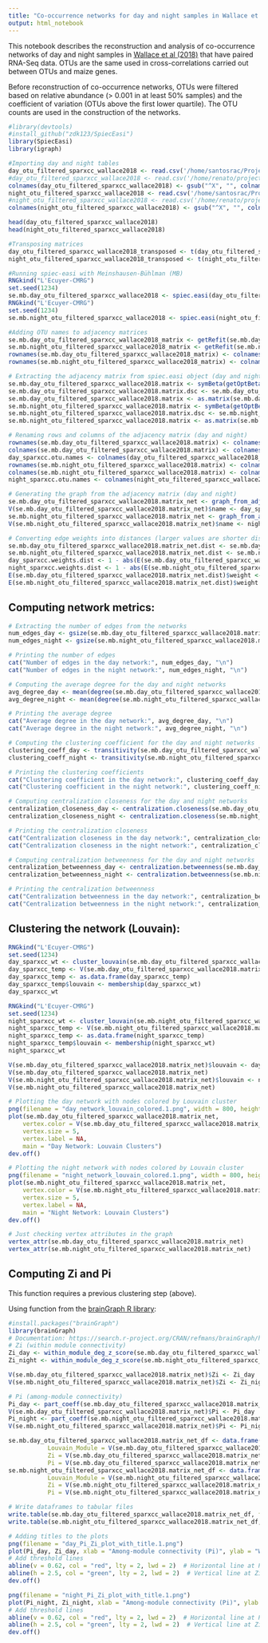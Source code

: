 ```yaml
---
title: "Co-occurrence networks for day and night samples in Wallace et al (2018) with paired RNA-Seq"
output: html_notebook
---
```


This notebook describes the reconstruction and analysis of co-occurrence networks of day and night samples in [Wallace et al (2018)](https://apsjournals.apsnet.org/doi/10.1094/PBIOMES-02-18-0008-R) that have paired RNA-Seq data.
OTUs are the same used in cross-correlations carried out between OTUs and maize genes.

Before reconstruction of co-occurrence networks, OTUs were filtered based on relative abundance (> 0.001 in at least 50% samples) and the coefficient of variation (OTUs above the first lower quartile).
The OTU counts are used in the construction of the networks.

```r
#library(devtools)
#install_github("zdk123/SpiecEasi")
library(SpiecEasi)
library(igraph)
```

```r
#Importing day and night tables
day_otu_filtered_sparxcc_wallace2018 <- read.csv('/home/santosrac/Projects/UGA_RACS/IntegrationMetataxExpression/SparXCC_OTUs_paper/filtered_otu_table_day_filtered_rel_abund_cv_filtered.tsv', sep='\t', header=TRUE, row.names=1)
#day_otu_filtered_sparxcc_wallace2018 <- read.csv('/home/renato/projects/fapesp_bepe_pd/microbiome/filtered_otu_table_day_filtered_rel_abund_cv_filtered.tsv', sep='\t', header=TRUE, row.names=1)
colnames(day_otu_filtered_sparxcc_wallace2018) <- gsub("^X", "", colnames(day_otu_filtered_sparxcc_wallace2018))
night_otu_filtered_sparxcc_wallace2018 <- read.csv('/home/santosrac/Projects/UGA_RACS/IntegrationMetataxExpression/SparXCC_OTUs_paper/filtered_otu_table_night_filtered_rel_abund_cv_filtered.tsv', sep='\t', header=TRUE, row.names=1)
#night_otu_filtered_sparxcc_wallace2018 <- read.csv('/home/renato/projects/fapesp_bepe_pd/microbiome/filtered_otu_table_night_filtered_rel_abund_cv_filtered.tsv', sep='\t', header=TRUE, row.names=1)
colnames(night_otu_filtered_sparxcc_wallace2018) <- gsub("^X", "", colnames(night_otu_filtered_sparxcc_wallace2018))

head(day_otu_filtered_sparxcc_wallace2018)
head(night_otu_filtered_sparxcc_wallace2018)

#Transposing matrices
day_otu_filtered_sparxcc_wallace2018_transposed <- t(day_otu_filtered_sparxcc_wallace2018)
night_otu_filtered_sparxcc_wallace2018_transposed <- t(night_otu_filtered_sparxcc_wallace2018)

#Running spiec-easi with Meinshausen-Bühlman (MB)
RNGkind("L'Ecuyer-CMRG")
set.seed(1234)
se.mb.day_otu_filtered_sparxcc_wallace2018 <- spiec.easi(day_otu_filtered_sparxcc_wallace2018_transposed, method='mb', lambda.min.ratio=1e-2, nlambda=20, pulsar.params=list(rep.num=50, ncores=8))
RNGkind("L'Ecuyer-CMRG")
set.seed(1234)
se.mb.night_otu_filtered_sparxcc_wallace2018 <- spiec.easi(night_otu_filtered_sparxcc_wallace2018_transposed, method='mb', lambda.min.ratio=1e-2, nlambda=20, pulsar.params=list(rep.num=50, ncores=8))

#Adding OTU names to adjacency matrices
se.mb.day_otu_filtered_sparxcc_wallace2018_matrix <- getRefit(se.mb.day_otu_filtered_sparxcc_wallace2018)
se.mb.night_otu_filtered_sparxcc_wallace2018_matrix <- getRefit(se.mb.night_otu_filtered_sparxcc_wallace2018)
rownames(se.mb.day_otu_filtered_sparxcc_wallace2018_matrix) <- colnames(day_otu_filtered_sparxcc_wallace2018_transposed)
rownames(se.mb.night_otu_filtered_sparxcc_wallace2018_matrix) <- colnames(night_otu_filtered_sparxcc_wallace2018_transposed)

# Extracting the adjacency matrix from spiec.easi object (day and night)
se.mb.day_otu_filtered_sparxcc_wallace2018.matrix <- symBeta(getOptBeta(se.mb.day_otu_filtered_sparxcc_wallace2018), mode='maxabs')
se.mb.day_otu_filtered_sparxcc_wallace2018.matrix.dsc <- se.mb.day_otu_filtered_sparxcc_wallace2018.matrix
se.mb.day_otu_filtered_sparxcc_wallace2018.matrix <- as.matrix(se.mb.day_otu_filtered_sparxcc_wallace2018.matrix)
se.mb.night_otu_filtered_sparxcc_wallace2018.matrix <- symBeta(getOptBeta(se.mb.night_otu_filtered_sparxcc_wallace2018), mode='maxabs')
se.mb.night_otu_filtered_sparxcc_wallace2018.matrix.dsc <- se.mb.night_otu_filtered_sparxcc_wallace2018.matrix
se.mb.night_otu_filtered_sparxcc_wallace2018.matrix <- as.matrix(se.mb.night_otu_filtered_sparxcc_wallace2018.matrix)

# Renaming rows and columns of the adjacency matrix (day and night)
rownames(se.mb.day_otu_filtered_sparxcc_wallace2018.matrix) <- colnames(day_otu_filtered_sparxcc_wallace2018_transposed)
colnames(se.mb.day_otu_filtered_sparxcc_wallace2018.matrix) <- colnames(day_otu_filtered_sparxcc_wallace2018_transposed)
day_sparxcc.otu.names <- colnames(day_otu_filtered_sparxcc_wallace2018_transposed)
rownames(se.mb.night_otu_filtered_sparxcc_wallace2018.matrix) <- colnames(night_otu_filtered_sparxcc_wallace2018_transposed)
colnames(se.mb.night_otu_filtered_sparxcc_wallace2018.matrix) <- colnames(night_otu_filtered_sparxcc_wallace2018_transposed)
night_sparxcc.otu.names <- colnames(night_otu_filtered_sparxcc_wallace2018_transposed)

# Generating the graph from the adjacency matrix (day and night)
se.mb.day_otu_filtered_sparxcc_wallace2018.matrix_net <- graph_from_adjacency_matrix(se.mb.day_otu_filtered_sparxcc_wallace2018.matrix, mode = c("undirected"), weighted = TRUE, diag = FALSE)
V(se.mb.day_otu_filtered_sparxcc_wallace2018.matrix_net)$name <- day_sparxcc.otu.names
se.mb.night_otu_filtered_sparxcc_wallace2018.matrix_net <- graph_from_adjacency_matrix(se.mb.night_otu_filtered_sparxcc_wallace2018.matrix, mode = c("undirected"), weighted = TRUE, diag = FALSE)
V(se.mb.night_otu_filtered_sparxcc_wallace2018.matrix_net)$name <- night_sparxcc.otu.names

# Converting edge weights into distances (larger values are shorter distances)
se.mb.day_otu_filtered_sparxcc_wallace2018.matrix_net.dist <- se.mb.day_otu_filtered_sparxcc_wallace2018.matrix_net
se.mb.night_otu_filtered_sparxcc_wallace2018.matrix_net.dist <- se.mb.night_otu_filtered_sparxcc_wallace2018.matrix_net
day_sparxcc.weights.dist <- 1 - abs(E(se.mb.day_otu_filtered_sparxcc_wallace2018.matrix_net.dist)$weight)
night_sparxcc.weights.dist <- 1 - abs(E(se.mb.night_otu_filtered_sparxcc_wallace2018.matrix_net.dist)$weight)
E(se.mb.day_otu_filtered_sparxcc_wallace2018.matrix_net.dist)$weight <- day_sparxcc.weights.dist
E(se.mb.night_otu_filtered_sparxcc_wallace2018.matrix_net.dist)$weight <- night_sparxcc.weights.dist
```

## Computing network metrics:

```r
# Extracting the number of edges from the networks
num_edges_day <- gsize(se.mb.day_otu_filtered_sparxcc_wallace2018.matrix_net)
num_edges_night <- gsize(se.mb.night_otu_filtered_sparxcc_wallace2018.matrix_net)

# Printing the number of edges
cat("Number of edges in the day network:", num_edges_day, "\n")
cat("Number of edges in the night network:", num_edges_night, "\n")

# Computing the average degree for the day and night networks
avg_degree_day <- mean(degree(se.mb.day_otu_filtered_sparxcc_wallace2018.matrix_net))
avg_degree_night <- mean(degree(se.mb.night_otu_filtered_sparxcc_wallace2018.matrix_net))

# Printing the average degree
cat("Average degree in the day network:", avg_degree_day, "\n")
cat("Average degree in the night network:", avg_degree_night, "\n")

# Computing the clustering coefficient for the day and night networks
clustering_coeff_day <- transitivity(se.mb.day_otu_filtered_sparxcc_wallace2018.matrix_net, type = "average")
clustering_coeff_night <- transitivity(se.mb.night_otu_filtered_sparxcc_wallace2018.matrix_net, type = "average")

# Printing the clustering coefficients
cat("Clustering coefficient in the day network:", clustering_coeff_day, "\n")
cat("Clustering coefficient in the night network:", clustering_coeff_night, "\n")

# Computing centralization closeness for the day and night networks
centralization_closeness_day <- centralization.closeness(se.mb.day_otu_filtered_sparxcc_wallace2018.matrix_net)$centralization
centralization_closeness_night <- centralization.closeness(se.mb.night_otu_filtered_sparxcc_wallace2018.matrix_net)$centralization

# Printing the centralization closeness
cat("Centralization closeness in the day network:", centralization_closeness_day, "\n")
cat("Centralization closeness in the night network:", centralization_closeness_night, "\n")

# Computing centralization betweenness for the day and night networks
centralization_betweenness_day <- centralization.betweenness(se.mb.day_otu_filtered_sparxcc_wallace2018.matrix_net)$centralization
centralization_betweenness_night <- centralization.betweenness(se.mb.night_otu_filtered_sparxcc_wallace2018.matrix_net)$centralization

# Printing the centralization betweenness
cat("Centralization betweenness in the day network:", centralization_betweenness_day, "\n")
cat("Centralization betweenness in the night network:", centralization_betweenness_night, "\n")
```

## Clustering the network (Louvain):

```r
RNGkind("L'Ecuyer-CMRG")
set.seed(1234)
day_sparxcc_wt <- cluster_louvain(se.mb.day_otu_filtered_sparxcc_wallace2018.matrix_net, weights = E(se.mb.day_otu_filtered_sparxcc_wallace2018.matrix_net.dist)$weight)
day_sparxcc_temp <- V(se.mb.day_otu_filtered_sparxcc_wallace2018.matrix_net)$name
day_sparxcc_temp <- as.data.frame(day_sparxcc_temp)
day_sparxcc_temp$louvain <- membership(day_sparxcc_wt)
day_sparxcc_wt

RNGkind("L'Ecuyer-CMRG")
set.seed(1234)
night_sparxcc_wt <- cluster_louvain(se.mb.night_otu_filtered_sparxcc_wallace2018.matrix_net, weights = E(se.mb.night_otu_filtered_sparxcc_wallace2018.matrix_net.dist)$weight)
night_sparxcc_temp <- V(se.mb.night_otu_filtered_sparxcc_wallace2018.matrix_net)$name
night_sparxcc_temp <- as.data.frame(night_sparxcc_temp)
night_sparxcc_temp$louvain <- membership(night_sparxcc_wt)
night_sparxcc_wt

V(se.mb.day_otu_filtered_sparxcc_wallace2018.matrix_net)$louvain <- day_sparxcc_temp$louvain
V(se.mb.day_otu_filtered_sparxcc_wallace2018.matrix_net)
V(se.mb.night_otu_filtered_sparxcc_wallace2018.matrix_net)$louvain <- night_sparxcc_temp$louvain
V(se.mb.night_otu_filtered_sparxcc_wallace2018.matrix_net)

# Plotting the day network with nodes colored by Louvain cluster
png(filename = "day_network_louvain_colored.1.png", width = 800, height = 800)
plot(se.mb.day_otu_filtered_sparxcc_wallace2018.matrix_net, 
    vertex.color = V(se.mb.day_otu_filtered_sparxcc_wallace2018.matrix_net)$louvain, 
    vertex.size = 5, 
    vertex.label = NA, 
    main = "Day Network: Louvain Clusters")
dev.off()

# Plotting the night network with nodes colored by Louvain cluster
png(filename = "night_network_louvain_colored.1.png", width = 800, height = 800)
plot(se.mb.night_otu_filtered_sparxcc_wallace2018.matrix_net, 
    vertex.color = V(se.mb.night_otu_filtered_sparxcc_wallace2018.matrix_net)$louvain, 
    vertex.size = 5, 
    vertex.label = NA, 
    main = "Night Network: Louvain Clusters")
dev.off()

# Just checking vertex attributes in the graph
vertex_attr(se.mb.day_otu_filtered_sparxcc_wallace2018.matrix_net)
vertex_attr(se.mb.night_otu_filtered_sparxcc_wallace2018.matrix_net)
```


## Computing Zi and Pi

This function requires a previous clustering step (above).

Using function from the [brainGraph R library](https://cran.r-project.org/web/packages/brainGraph/index.html):


```r
#install.packages("brainGraph")
library(brainGraph)
# Documentation: https://search.r-project.org/CRAN/refmans/brainGraph/html/vertex_roles.html
# Zi (within module connectivity)
Zi_day <- within_module_deg_z_score(se.mb.day_otu_filtered_sparxcc_wallace2018.matrix_net, V(se.mb.day_otu_filtered_sparxcc_wallace2018.matrix_net)$louvain)
Zi_night <- within_module_deg_z_score(se.mb.night_otu_filtered_sparxcc_wallace2018.matrix_net, V(se.mb.night_otu_filtered_sparxcc_wallace2018.matrix_net)$louvain)

V(se.mb.day_otu_filtered_sparxcc_wallace2018.matrix_net)$Zi <- Zi_day
V(se.mb.night_otu_filtered_sparxcc_wallace2018.matrix_net)$Zi <- Zi_night

# Pi (among-module connectivity)
Pi_day <- part_coeff(se.mb.day_otu_filtered_sparxcc_wallace2018.matrix_net, V(se.mb.day_otu_filtered_sparxcc_wallace2018.matrix_net)$louvain)
V(se.mb.day_otu_filtered_sparxcc_wallace2018.matrix_net)$Pi <- Pi_day
Pi_night <- part_coeff(se.mb.night_otu_filtered_sparxcc_wallace2018.matrix_net, V(se.mb.night_otu_filtered_sparxcc_wallace2018.matrix_net)$louvain)
V(se.mb.night_otu_filtered_sparxcc_wallace2018.matrix_net)$Pi <- Pi_night

se.mb.day_otu_filtered_sparxcc_wallace2018.matrix_net_df <- data.frame(Node = V(se.mb.day_otu_filtered_sparxcc_wallace2018.matrix_net)$name,
           Louvain_Module = V(se.mb.day_otu_filtered_sparxcc_wallace2018.matrix_net)$louvain,
           Zi = V(se.mb.day_otu_filtered_sparxcc_wallace2018.matrix_net)$Zi,
           Pi = V(se.mb.day_otu_filtered_sparxcc_wallace2018.matrix_net)$Pi)
se.mb.night_otu_filtered_sparxcc_wallace2018.matrix_net_df <- data.frame(Node = V(se.mb.night_otu_filtered_sparxcc_wallace2018.matrix_net)$name,
           Louvain_Module = V(se.mb.night_otu_filtered_sparxcc_wallace2018.matrix_net)$louvain,
           Zi = V(se.mb.night_otu_filtered_sparxcc_wallace2018.matrix_net)$Zi,
           Pi = V(se.mb.night_otu_filtered_sparxcc_wallace2018.matrix_net)$Pi)

# Write dataframes to tabular files
write.table(se.mb.day_otu_filtered_sparxcc_wallace2018.matrix_net_df, file = "day_network_zi_pi_metrics.1.tsv", sep = "\t", row.names = FALSE, quote = FALSE)
write.table(se.mb.night_otu_filtered_sparxcc_wallace2018.matrix_net_df, file = "night_network_zi_pi_metrics.1.tsv", sep = "\t", row.names = FALSE, quote = FALSE)

# Adding titles to the plots
png(filename = "day_Pi_Zi_plot_with_title.1.png")
plot(Pi_day, Zi_day, xlab = "Among-module connectivity (Pi)", ylab = "Within-module degree z-score (Zi)", main = "Day Network: Pi vs Zi")
# Add threshold lines
abline(v = 0.62, col = "red", lty = 2, lwd = 2)  # Horizontal line at Pi = 0.62
abline(h = 2.5, col = "green", lty = 2, lwd = 2)  # Vertical line at Zi = 2.5
dev.off()

png(filename = "night_Pi_Zi_plot_with_title.1.png")
plot(Pi_night, Zi_night, xlab = "Among-module connectivity (Pi)", ylab = "Within-module degree z-score (Zi)", main = "Night Network: Pi vs Zi")
# Add threshold lines
abline(v = 0.62, col = "red", lty = 2, lwd = 2)  # Horizontal line at Pi = 0.62
abline(h = 2.5, col = "green", lty = 2, lwd = 2)  # Vertical line at Zi = 2.5
dev.off()
```

